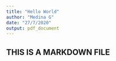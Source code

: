 ```yaml
---
title: "Hello World"
author: "Medina G"
date: "27/7/2020"
output: pdf_document
---
```



## THIS IS A MARKDOWN FILE
